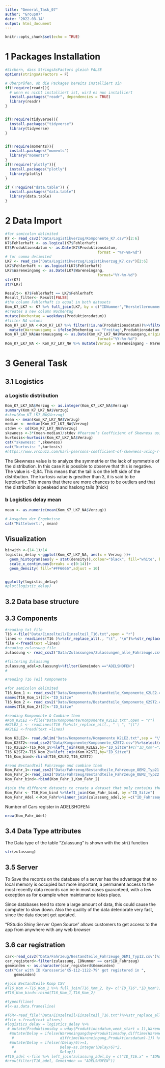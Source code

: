 ---
title: "General_Task_07"
author: "Group07"
date: '2022-08-14'
output: html_document
---

```{r setup, include=FALSE, warning=FALSE}
knitr::opts_chunk$set(echo = TRUE)
```

# 1 Packages Installation

 

```{r  libraries, echo = FALSE, message = FALSE,warning = FALSE}
#Sichern, dass StringsAsFactors gleich FALSE
options(stringsAsFactors = F)

# Überprüfen, ob die Packages bereits installiert sin
if(!require(readr)){
  # wenn es nicht installiert ist, wird es nun installiert
  install.packages("readr", dependencies = TRUE)
  library(readr)
}


if(!require(tidyverse)){
  install.packages("tidyverse")
  library(tidyverse)
}


if(!require(moments)){
  install.packages("moments")
  library("moments")
}
if(!require("plotly")){
  install.packages("plotly")
  library(plotly)
}

if (!require("data.table")) {
  install.packages("data.table")
  library(data.table)
}
```

# 2 Data Import


```{r import,  echo=TRUE, message = FALSE, warning = FALSE}
#for semicolon delimited
K7 <- read_csv2("Data/Logistikverzug/Komponente_K7.csv")[2:6]
K7$Fehlerhaft <- as.logical(K7$Fehlerhaft)
K7$Produktionsdatum <- as.Date(K7$Produktionsdatum,
                                          format = "%Y-%m-%d")  
# for comma delimited
LK7 <- read_csv("Data/Logistikverzug/Logistikverzug_K7.csv")[2:6]
LK7$Fehlerhaft <- as.logical(LK7$Fehlerhaft)
LK7$Wareneingang <- as.Date(LK7$Wareneingang,
                                          format="%Y-%m-%d")
str(K7)
str(LK7)
```


```{r join ,echo=TRUE, message = FALSE,warning = FALSE}

Result<- K7$Fehlerhaft == LK7$Fehlerhaft
Result_filter<- Result[FALSE]
#the column Fehlerhaft is equal in both datasets
Kom_K7_LK7 <- K7 %>% full_join(LK7, by = c("IDNummer","Herstellernummer", "Werksnummer","Fehlerhaft"))%>%
#creates a new column Wochentag   
mutate(Wochentag = weekdays(Produktionsdatum))
#filter NA values
Kom_K7_LK7_NA <-Kom_K7_LK7 %>% filter(!is.na(Produktionsdatum))%>%filter(!is.na(Wareneingang)) %>% 
  mutate(Warenausgang = ifelse(Wochentag == "Freitag",Produktionsdatum +3,ifelse(Wochentag =="Samstag",Produktionsdatum +2,Produktionsdatum +1)))
Kom_K7_LK7_NA$Warenausgang <- as.Date(Kom_K7_LK7_NA$Warenausgang,origin = "1970-01-01",
                                          format="%Y-%m-%d")
Kom_K7_LK7_NA <- Kom_K7_LK7_NA %>% mutate(Verzug = Wareneingang - Warenausgang)

```
# 3 General Task 

## 3.1 Logistics 
### a Logistic distribution
 
```{r logistic distribution, warning= FALSE}
Kom_K7_LK7_NA$Verzug <- as.integer(Kom_K7_LK7_NA$Verzug)
summary(Kom_K7_LK7_NA$Verzug)
#skew(Kom_K7_LK7_NA$Verzug)
mean <- mean(Kom_K7_LK7_NA$Verzug)
median <- median(Kom_K7_LK7_NA$Verzug)
stdev <- sd(Kom_K7_LK7_NA$Verzug)
skewness <-3*(mean-median)/stdev #Pearson’s Coefficient of Skewness using the median
kurtosis<-kurtosis(Kom_K7_LK7_NA$Verzug)
cat("skewness: ",skewness)
cat("kurtosis: ",kurtosis)
#https://www.vrcbuzz.com/karl-pearsons-coefficient-of-skewness-using-r-with-examples/
```

The Skewness value is to analyze the symmetrie or the lack of symmetrie  of the distribution. In this case it is  possible to observe that this is negative. The value is -0,84. This means that the tail is on the left side of the distribution. The kurtosis value is greather than 3, it is said to be leptokurtic.This means that there are more chances to be outliers and that the distribution is peakead and haslong tails (thick)

### b Logistics delay mean
```{r mean , echo=TRUE, message=FALSE,warning = FALSE}
mean <- as.numeric(mean(Kom_K7_LK7_NA$Verzug)) 

# Ausgeben der Ergebnisse
cat("Mittelwert:", mean)
```
## Visualization
```{r visualization,warning = FALSE}
binwith <-(14-1)/14
logistic_delay <-ggplot(Kom_K7_LK7_NA, aes(x = Verzug ))+
  geom_histogram(aes(y = stat(density)),colour="black", fill="white", binwidth=1)+
  scale_x_continuous(breaks = c(0:14))+
  geom_density( fill="#FF6666",adjust = 10) 


ggplotly(logistic_delay)
#plot(logistic_delay)
```
## 3.2 Data base structure 
## 3.3 Components 
```{r reading zulassung,warning = FALSE}
#reading txt file 
T16 <-file("Data/Einzelteil/Einzelteil_T16.txt",open = "r")
lines <- readLines(T16 )%>%str_replace_all(., "\t", "\n")%>%str_replace_all(., " \\| \\| ", "\t")
file <-fread(text =lines)
#reading zulassung file
zulassung <- read_csv2("Data/Zulassungen/Zulassungen_alle_Fahrzeuge.csv")

```


```{r filtering zulassung,warning = FALSE}
#filtering Zulassung 
zulassung_adel=zulassung%>%filter(Gemeinden =="ADELSHOFEN")
#

```

```{r reading Teil-Komponente,warning = FALSE }
#reading T16 Teil Komponente

#for semicolon delimited
T16_Kom_1 <- read_csv2("Data/Komponente/Bestandteile_Komponente_K2LE2.csv")%>%select("ID_T16","ID_K2LE2")
names(T16_Kom_1)[2]<-"ID_Sitze"
T16_Kom_2 <- read_csv2("Data/Komponente/Bestandteile_Komponente_K2ST2.csv")%>%select("ID_T16","ID_K2ST2")
names(T16_Kom_2)[2]<-"ID_Sitze"
```
```{r reading Komponente,warning = FALSE}
#reading Komponente & Combine them 
#Kom_K2LE2 <-file("Data/Komponente/Komponente_K2LE2.txt",open = "r")
#K2LE2_L <- readLines(T16 )%>%str_replace_all(., " \ ", "\t")
#K2LE2 <-fread(text =lines)

Kom_K2LE2<- read.delim("Data/Komponente/Komponente_K2LE2.txt",sep = "\\")%>%select(c("ID_Sitze","Werksnummer")) # not need to read it doesnt give any extra info
Kom_K2ST2<-read_csv2("Data/Komponente/Komponente_K2ST2.csv")%>%select(c("ID_Sitze","Werksnummer"))
T16_K2LE2<-T16_Kom_1%>%left_join(Kom_K2LE2,by="ID_Sitze")#c("ID_Kom"="ID_Sitze")
T16_K2ST2<-T16_Kom_2%>%left_join(Kom_K2ST2,by="ID_Sitze")
T16_Kom_bind<-rbind(T16_K2LE2,T16_K2ST2)
```
```{r Bestandteil Fahrzeug  ,warning = FALSE}
#read Bestandteil Fahrzeuge and combine them
Kom_Fahr_1<-read_csv2("Data/Fahrzeug/Bestandteile_Fahrzeuge_OEM2_Typ21.csv")%>%select(c("ID_Sitze","ID_Fahrzeug"))
Kom_Fahr_2<-read_csv2("Data/Fahrzeug/Bestandteile_Fahrzeuge_OEM2_Typ22.csv")%>%select(c("ID_Sitze","ID_Fahrzeug"))
Kom_Fahr_bind<-rbind(Kom_Fahr_1,Kom_Fahr_2)
```
```{r creating dataset,warning = FALSE}
#join the different datasets to create a dataset that only contains the IDs of the components that where produced in ADELSHOFEN
Kom_Fahr <- T16_Kom_bind %>%left_join(Kom_Fahr_bind, by ="ID_Sitze")
Kom_Fahr_Adel <-Kom_Fahr%>%inner_join(zulassung_adel,by =c("ID_Fahrzeug"="IDNummer"))


```
Number of Cars register in ADELSHOFEN:
```{r}
nrow(Kom_Fahr_Adel)
```
## 3.4 Data Type attributes 
The Data type of the table "Zulassung" is shown with the str() function
```{r zulassung data type,warning = FALSE}
str(zulassung)
```
## 3.5 Server 
To Save the records on the database of a server has the advantage that no local memory is occupied but more important, a permanent access to the most recently data records can be in most cases guaranteed, with a few exception as for example when maintenance takes place. 

Since databases tend to store a large amount of data, this could cause the computer to slow down. Also the quality of the data deteriorate very fast, since the data doesnt get updated. 

"RStudio Shiny Server Open Source" allows customers to get access to the app from anywhere with any web browser

## 3.6 car registration
```{r registration,warning = FALSE}
car<-read_csv2("Data/Fahrzeug/Bestandteile_Fahrzeuge_OEM1_Typ12.csv")%>%select(c("ID_Karosserie","ID_Fahrzeug"))%>%filter(ID_Karosserie == "K5-112-1122-79")
car_registerd<-filter(zulassung, IDNummer == car$ID_Fahrzeug)
gemeinden <- as.character(car_registerd$Gemeinden)
cat("Car with ID Karosserie'K5-112-1122-79' got registered in ",
    gemeinden) 
```


```{r,include=FALSE}
#join Bestandteile Komp CSV
#T16_Kom <-T16_Kom_1 %>% full_join(T16_Kom_2, by= c("ID_T16","ID_Kom"))
#T16_Kom_bind<-rbind(T16_Kom_1,T16_Kom_2)
```


```{r,include=FALSE}
#typeof(line)
#l<-as.data.frame(line)
```

```{r rest , warning=FALSE,echo=FALSE,include=FALSE}
#T6R<-read_file("Data/Einzelteil/Einzelteil_T16.txt")%>%str_replace_all(., "|", "\t")#%>% 
#file <-fread(text =lines)
#logistics_delay = logistics_delay %>%
 # mutate(Produktionsday = wday(Produktionsdatum,week_start = 1),Wareneingangday = wday(Wareneingang,week_start = 1)) %>%
  #mutate(Delay = ifelse(Wareneingangday<Produktionsday,difftime(Wareneingang,Produktionsdatum)-1-2,
   #                     difftime(Wareneingang,Produktionsdatum)-1)) %>%
  #mutate(Delay = ifelse((Delay/6)>=1,
   #                     Delay-as.integer(Delay/6)*2,
    #                    Delay))
#T16_adel <-file %>% left_join(zulassung_adel,by = c("ID_T16.x" = "IDNummer"))
#nrow(filter(T16_adel, Gemeinden == "ADELSHOFEN"))
```


